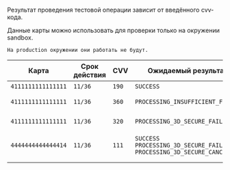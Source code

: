 Результат проведения тестовой операции зависит от введённого cvv-кода.
  
  <Note>
    Данные карты можно использовать для проверки только на окружении sandbox.
  
    На production окружении они работать не будут.
  </Note>
  
  | Карта              | Срок действия | CVV    | Ожидаемый результат                                                         |                           |
  | ------------------ | ------------- | ------ | --------------------------------------------------------------------------- | ------------------------- |
  | `4111111111111111` | `11/36`       | `190`  | `SUCCESS`                                                                   | Успех                     |
  | `4111111111111111` | `11/36`       | `360 ` | `PROCESSING_INSUFFICIENT_FUNDS`                                             | Нехватка средтв           |
  | `4111111111111111` | `11/36`       | `320`  | `PROCESSING_3D_SECURE_FAILED `                                              | Ошибка 3ds подтверждения  |
  | `4444444444444414` | `11/36`       | `111`  | `SUCCESS`  `PROCESSING_3D_SECURE_FAILED`  `PROCESSING_3D_SECURE_CANCELLED ` | Выбор результата в фрейме |
  |                    |               |        |                                                                             |                           |